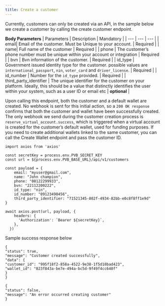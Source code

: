 ```yaml
---
title: Create a customer
---
```


Currently, customers can only be created via an API, in the sample below we create a customer by calling the create customer endpoint.

**Body Parameters**
| Parameters | Description | Mandatory |
| --- | --- | --- |
| email| Email of the customer. Must be Unique to your account. | Required |
| name| Full name of the customer | Required |
| phone | The customer’s phone number must be unique within your account or integration | Required |
| bvn | Bvn information of the customer. | Required |
| id_type | Government issued identity type for the customer. possible values are `international_passport`, `nin`, `voter_card` and `driver_license`. | Required |
| id_number | Number for the `id_type` provided. | Required |
| third_party_identifier | The unique identifier for the customer on your platform. Ideally, this should be a value that distinctly identifies the user within your system, such as a user ID or email etc |  **optional** |

<Note>Upon calling this endpoint, both the customer and a default wallet are created. No webhook is sent for this initial action, so a `200 OK response` confirms that both the customer and wallet have been successfully created.</Note>
<Note>The only webhook we send during the customer creation process is `reserve_virtual_account.success`, which is triggered when a virtual account is created for the customer’s default wallet, used for funding purposes.</Note>
<Note>If you need to create additional wallets linked to the same customer, you can call the Create Wallet endpoint and pass the customer ID.</Note>

```tsx Request
import axios from 'axios'

const secretKey = process.env.PVB_SECRET_KEY
const url = ${process.env.PVB_BASE_URL}/api/v1/customers

const payload = {
    email: "myuser@gmail.com",
    name: "John champion",
    phone: "08122299933",
    bvn: "22112200222",
    id_type: "nin",
    id_number: "09123490456",
    third_party_identifier: "71521345-802f-4934-82bb-e0c8f8ff1e9d"
}

await axios.post(url, payload, {
    headers: {
      'Authorization': `Bearer ${secretKey}`,
    },
  })
```

Sample success response below

```tsx Success
{
"status": true,
"message": "Customer created successfully",
"data": {
"customer_id": "995f18f2-858a-4522-9e38-1f5d18bad423",
"wallet_id": "023f843a-be7e-494a-bc5d-9f49f4cc640f"
}
}
```

``` tsx Failed(400 status code)
{
"status": false,
"message": "An error occurred creating customer"
}
```
